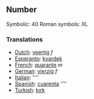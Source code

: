==Number==

Symbolic: 40
Roman symbols: XL

===Translations===

*[[Dutch]]: [[veertig]] ''f''
*[[Esperanto]]: [[kvardek]]
*[[French]]: [[quarante]] ''m''
*[[German]]: [[vierzig]] ''f''
*[[Italian]]: [[]] ''''
*[[Spanish]]: [[cuarenta]] ''''
*[[Turkish]]: [[kırk]]